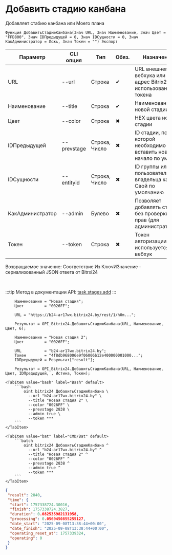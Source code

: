 ﻿---
sidebar_position: 1
description: Добавить стадию канбана и другие функции для работы с Bitrix24 в Открытом пакете интеграций - бесплатной open-source библиотеке интеграций для 1С:Предприятие 8, OneScript и CLI
keywords: [1C, 1С, 1С:Предприятие, 1С:Предприятие 8.3, API, Интеграция, Сервисы, Обмен, OneScript, CLI, Bitrix24]
---


# Добавить стадию канбана
 Добавляет стабию канбана или Моего плана



`Функция ДобавитьСтадиюКанбана(Знач URL, Знач Наименование, Знач Цвет = "FFD800", Знач IDПредыдущей = 0, Знач IDСущности = 0, Знач КакАдминистратор = Ложь, Знач Токен = "") Экспорт`

  | Параметр | CLI опция | Тип | Обяз. | Назначение |
  |-|-|-|-|-|
  | URL | --url | Строка | &#x2714; | URL внешнего вебхука или адрес Bitrix24 при использовании токена |
  | Наименование | --title | Строка | &#x2714; | Наименование новой стадии |
  | Цвет | --color | Строка | &#x2716; | HEX цвета новой стадии |
  | IDПредыдущей | --prevstage | Строка, Число | &#x2716; | ID стадии, после которой необходимо вставить новую (в начало по ум.) |
  | IDСущности | --entityid | Строка, Число | &#x2716; | ID группы или пользователя владельца канбан. Свой по умолчанию |
  | КакАдминистратор | --admin | Булево | &#x2716; | Позволяет добавлять стадии без проверки прав (для администраторов) |
  | Токен | --token | Строка | &#x2716; | Токен авторизации, если используется не вебхук |

  
  Возвращаемое значение:   Соответствие Из КлючИЗначение - сериализованный JSON ответа от Bitrxi24

<br/>

:::tip
Метод в документации API: [task.stages.add](https://dev.1c-bitrix.ru/rest_help/tasks/task/kanban/task_stages_add.php)
:::
<br/>



```bsl title="Пример использования для 1С:Предприятие/OneScript"
    Наименование = "Новая стадия";
    Цвет         = "0026FF";

    URL = "https://b24-ar17wx.bitrix24.by/rest/1/h0m...";

    Результат = OPI_Bitrix24.ДобавитьСтадиюКанбана(URL, Наименование, Цвет, 6);

    Наименование = "Новая стадия 2";
    Цвет         = "0026FF";

    URL          = "b24-ar17wx.bitrix24.by";
    Токен        = "4f8db968006e9f06006b12e400000001000...";
    IDПредыдущей = Результат["result"];

    Результат = OPI_Bitrix24.ДобавитьСтадиюКанбана(URL, Наименование, Цвет, IDПредыдущей, , Истина, Токен);
```
    

 <Tabs>
  
    <TabItem value="bash" label="Bash" default>
        ```bash
            oint bitrix24 ДобавитьСтадиюКанбана \
              --url "b24-ar17wx.bitrix24.by" \
              --title "Новая стадия 2" \
              --color "0026FF" \
              --prevstage 2838 \
              --admin true \
              --token ***
        ```
    </TabItem>
  
    <TabItem value="bat" label="CMD/Bat" default>
        ```batch
            oint bitrix24 ДобавитьСтадиюКанбана ^
              --url "b24-ar17wx.bitrix24.by" ^
              --title "Новая стадия 2" ^
              --color "0026FF" ^
              --prevstage 2838 ^
              --admin true ^
              --token ***
        ```
    </TabItem>
</Tabs>


```json title="Результат"
{
 "result": 2840,
 "time": {
  "start": 1757338724.30016,
  "finish": 1757338724.3827,
  "duration": 0.082535982131958,
  "processing": 0.0569450855255127,
  "date_start": "2025-09-08T13:38:44+00:00",
  "date_finish": "2025-09-08T13:38:44+00:00",
  "operating_reset_at": 1757339324,
  "operating": 0
 }
}
```
